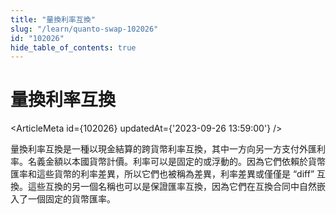 ```yaml
---
title: "量換利率互換"
slug: "/learn/quanto-swap-102026"
id: "102026"
hide_table_of_contents: true
---
```



# 量換利率互換

<ArticleMeta id={102026} updatedAt={'2023-09-26 13:59:00'} />
<div className='border-solid border-b border-t-0 my-4 border-[var(--ifm-color-gray-300)]' />

量換利率互換是一種以現金結算的跨貨幣利率互換，其中一方向另一方支付外匯利率。名義金額以本國貨幣計價。利率可以是固定的或浮動的。因為它們依賴於貨幣匯率和這些貨幣的利率差異，所以它們也被稱為差異，利率差異或僅僅是 “diff” 互換。這些互換的另一個名稱也可以是保證匯率互換，因為它們在互換合同中自然嵌入了一個固定的貨幣匯率。

